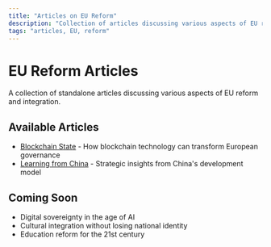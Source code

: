 ```yaml
---
title: "Articles on EU Reform"
description: "Collection of articles discussing various aspects of EU reform"
tags: "articles, EU, reform"
---
```


# EU Reform Articles

A collection of standalone articles discussing various aspects of EU reform and integration.

## Available Articles

- [Blockchain State](/docs/articles/blockchain-state) - How blockchain technology can transform European governance
- [Learning from China](/docs/articles/learning-from-china) - Strategic insights from China's development model

## Coming Soon

- Digital sovereignty in the age of AI
- Cultural integration without losing national identity
- Education reform for the 21st century
